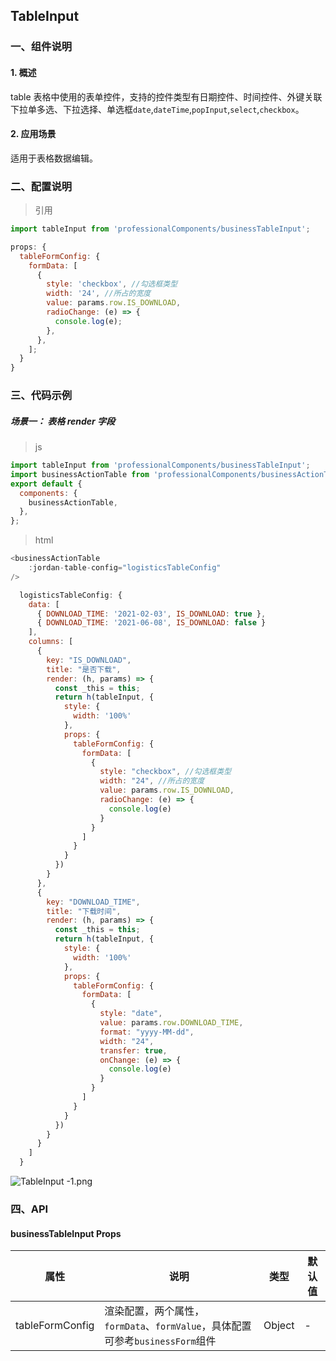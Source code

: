 
<Meta title="BASIC/TableInput" />

<style>{`
	.subheading {
		font-weight: 900;
		font-size: 13px;
		line-height: 24px;
		margin: 40px 0 12px 0;
	}
`}</style>

<!-- # 安装

<div className="subheading">NPM 安装</div> -->

## TableInput

### 一、组件说明

#### 1. 概述

table 表格中使用的表单控件，支持的控件类型有日期控件、时间控件、外键关联下拉单多选、下拉选择、单选框`date`,`dateTime`,`popInput`,`select`,`checkbox`。

#### 2. 应用场景

适用于表格数据编辑。

### 二、配置说明

> 引用

```js
import tableInput from 'professionalComponents/businessTableInput';
```

```js
props: {
  tableFormConfig: {
    formData: [
      {
        style: 'checkbox', //勾选框类型
        width: '24', //所占的宽度
        value: params.row.IS_DOWNLOAD,
        radioChange: (e) => {
          console.log(e);
        },
      },
    ];
  }
}
```

### 三、代码示例

##### 场景一： 表格 render 字段

> js

```js
import tableInput from 'professionalComponents/businessTableInput';
import businessActionTable from 'professionalComponents/businessActionTable';
export default {
  components: {
    businessActionTable,
  },
};
```

> html

```js
<businessActionTable
    :jordan-table-config="logisticsTableConfig"
/>
```

```js
  logisticsTableConfig: {
    data: [
      { DOWNLOAD_TIME: '2021-02-03', IS_DOWNLOAD: true },
      { DOWNLOAD_TIME: '2021-06-08', IS_DOWNLOAD: false }
    ],
    columns: [
      {
        key: "IS_DOWNLOAD",
        title: "是否下载",
        render: (h, params) => {
          const _this = this;
          return h(tableInput, {
            style: {
              width: '100%'
            },
            props: {
              tableFormConfig: {
                formData: [
                  {
                    style: "checkbox", //勾选框类型
                    width: "24", //所占的宽度
                    value: params.row.IS_DOWNLOAD,
                    radioChange: (e) => {
                      console.log(e)
                    }
                  }
                ]
              }
            }
          })
        }
      },
      {
        key: "DOWNLOAD_TIME",
        title: "下载时间",
        render: (h, params) => {
          const _this = this;
          return h(tableInput, {
            style: {
              width: '100%'
            },
            props: {
              tableFormConfig: {
                formData: [
                  {
                    style: "date",
                    value: params.row.DOWNLOAD_TIME,
                    format: "yyyy-MM-dd",
                    width: "24",
                    transfer: true,
                    onChange: (e) => {
                      console.log(e)
                    }
                  }
                ]
              }
            }
          })
        }
      }
    ]
  }
```

![ TableInput -1.png](https://p3-juejin.byteimg.com/tos-cn-i-k3u1fbpfcp/e3fbc8976be3457cb97a41a94c4fc71e~tplv-k3u1fbpfcp-watermark.image?)

### 四、API

#### businessTableInput Props

| 属性            | 说明                                                                          | 类型   | 默认值 |
| --------------- | ----------------------------------------------------------------------------- | ------ | ------ |
| tableFormConfig | 渲染配置，两个属性，`formData`、`formValue`，具体配置可参考`businessForm`组件 | Object | -      |
